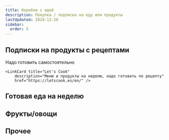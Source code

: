 ```yaml
---
title: Коробки с едой
description: Покупка / подписка на еду или продукты
lastUpdated: 2024-12-20
sidebar:
  order: 5
---
```




## Подписки на продукты с рецептами

Надо готовить самостоятельно

<CardGrid>
    <LinkCard title="Hello Fresh"
        description="Меню и продукты на неделю, надо готовить по рецепту"
        href="https://www.hellofresh.es/" />

    <LinkCard title="Let's Cook"
        description="Меню и продукты на неделю, надо готовить по рецепту"
        href="https://letscook.es/en/" />
</CardGrid>

## Готовая еда на неделю

<CardGrid>
  <LinkCard title="Wetaca"
    href="https://wetaca.com/"
  />

  <LinkCard title="No cocina mas"
    href="https://www.nococinomas.es/"
  />

  <LinkCard title="Menu Diet"
    href="https://www.menudiet.es/"
  />

  <LinkCard title="Ges Gourmet"
    href="https://gesgourmet.es/"
  />

  <LinkCard title="Mi plato"
    href="https://www.miplato.es/"
  />

  <LinkCard title="Sobre tu mesa"
    href="https://www.sobretumesa.com/"
  />

  <LinkCard title="Free food"
    href="https://freefood.es/"
  />

  <LinkCard title="Acasa sabrosso"
    href="https://acasasabrosso.es/"
  />
</CardGrid>

## Фрукты/овощи

<CardGrid>
  <LinkCard
    title="La caja saludable"
    description="Ящик овощей"
    href="https://lacajasaludable.es/"
  />

  <LinkCard
    title="Talkual"
    description="Подписка на ящик овощей-фруктов"
    href="https://www.talkualfoods.com/"
  />

  <LinkCard
    title="Bene Bono"
    description="Экологические овощи-фрукты каждую неделю"
    href="https://benebono.es/"
  />

  <LinkCard
    title="Campos Del Abuelo"
    description="Овощи и фрукты от фермеров из Валенсии"
    href="https://camposdelabuelo.com/"
  />
</CardGrid>

## Прочее

<CardGrid>
  <LinkCard title="Diet Box"
    description="Подписка на БАДы"
    href="https://dietbox.es/"
  />

  <LinkCard title="Degustabox"
    description="Ежемесячная коробка с сюрпризом"
    href="https://www.degustabox.com/es/"
  />
</CardGrid>

